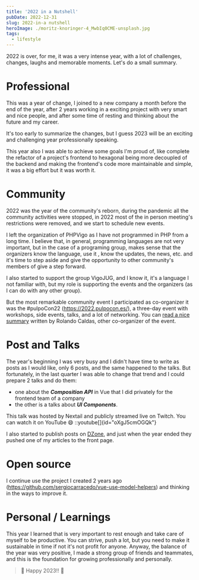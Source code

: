 ```yaml
---
title: '2022 in a Nutshell'
pubDate: 2022-12-31
slug: 2022-in-a nutshell
heroImage: ./moritz-knoringer-4_MwbIq0CME-unsplash.jpg
tags:
  - lifestyle
---
```


2022 is over, for me, it was a very intense year, with a lot of challenges, changes, laughs and memorable moments. Let's do a small summary.

# Professional

This was a year of change, I joined to a new company a month before the end of the year, after 2 years working in a exciting project with very smart and nice people, and after some time of resting and thinking about the future and my career.

It's too early to summarize the changes, but I guess 2023 will be an exciting and challenging year professionally speaking.

This year also I was able to achieve some goals I'm proud of, like complete the refactor of a project's frontend to hexagonal being more decoupled of the backend and making the frontend's code more maintainable and simple, it was a big effort but it was worth it.

# Community

2022 was the year of the community's reborn, during the pandemic all the community activities were stopped, in 2022 most of the in person meeting's restrictions were removed, and we start to schedule new events.

I left the organization of PHPVigo as I have not programmed in PHP from a long time. I believe that, in general, programming languages are not very important, but in the case of a programing group, makes sense that the organizers know the language, use it , know the updates, the news, etc. and it's time to step aside and give the opportunity to other community's members of give a step forward.

I also started to support the group VigoJUG, and I know it, it's a language I not familiar with, but my role is supporting the events and the organizers (as I can do with any other group).

But the most remarkable community event I participated as co-organizer it was the #pulpoCon22 (https://2022.pulpocon.es/), a three-day event with workshops, side events, talks, and a lot of networking. You can [read a nice summary](https://es.linkedin.com/pulse/una-historia-sobre-la-pulpocon22-rolando-caldas-s%C3%A1nchez?trk=public_post_feed-article-content) written by Rolando Caldas, other co-organizer of the event.

# Post and Talks

The year's beginning I was very busy and I didn't have time to write as posts as I would like, only 6 posts, and the same happened to the talks. But fortunately, in the last quarter I was able to change that trend and I could prepare 2 talks and do them:

- one about the _**Composition API**_ in Vue that I did privately for the frontend team of a company
- the other is a talks about _**UI Components**_.

This talk was hosted by Nextail and publicly streamed live on Twitch. You can watch it on YouTube :smile:
::youtube[]{id="oXgJ5cmOGQk"}

I also started to publish posts on [DZone](https://dzone.com/users/4846267/sergiocarracedo.html), and just when the year ended they pushed one of my articles to the front page.

# Open source

I continue use the project I created 2 years ago (https://github.com/sergiocarracedo/vue-use-model-helpers) and thinking in the ways to improve it.

# Personal / Learnings

This year I learned that is very important to rest enough and take care of myself to be productive. You can strive, push a lot, but you need to make it sustainable in time if not it's not profit for anyone.
Anyway, the balance of the year was very positive, I made a strong group of friends and teammates, and this is the foundation for growing professionally and personally.

> :tada: Happy 2023!! :tada:
